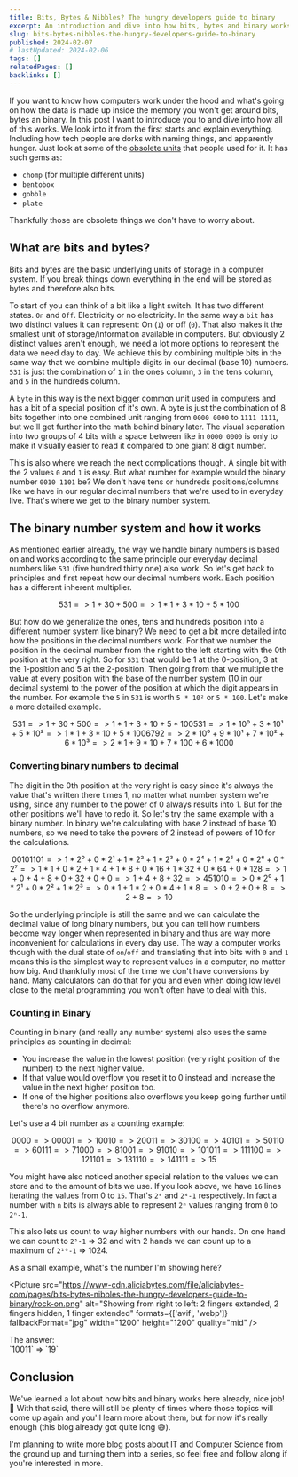 ```yaml
---
title: Bits, Bytes & Nibbles? The hungry developers guide to binary
excerpt: An introduction and dive into how bits, bytes and binary works and how data is stored in computers.
slug: bits-bytes-nibbles-the-hungry-developers-guide-to-binary
published: 2024-02-07
# lastUpdated: 2024-02-06
tags: []
relatedPages: []
backlinks: []
---
```



<Information text="This blog post is currently in a draft state and still needs to be edited and adjusted. I'm already putting it out because I used to be a perfectionist and never release anything because it was never perfect enough and I'm trying to put more things out. I'll revisit and refine content along the way." />

If you want to know how computers work under the hood and what's going on how the data is made up inside the memory you won't get around bits, bytes an binary. In this post I want to introduce you to and dive into how all of this works. We look into it from the first starts and explain everything. Including how tech people are dorks with naming things, and apparently hunger. Just look at some of the [obsolete units](https://en.wikipedia.org/wiki/Units_of_information#Obsolete_and_unusual_units) that people used for it. It has such gems as:

- `chomp` (for multiple different units)
- `bentobox`
- `gobble`
- `plate`

Thankfully those are obsolete things we don't have to worry about.

## What are bits and bytes?

Bits and bytes are the basic underlying units of storage in a computer system. If you break things down everything in the end will be stored as bytes and therefore also bits.

To start of you can think of a bit like a light switch. It has two different states. `On` and `Off`. Electricity or no electricity. In the same way a `bit` has two distinct values it can represent: On (`1`) or off (`0`). That also makes it the smallest unit of storage/information available in computers. But obviously 2 distinct values aren't enough, we need a lot more options to represent the data we need day to day. We achieve this by combining multiple bits in the same way that we combine multiple digits in our decimal (base 10) numbers. `531` is just the combination of  `1` in the ones column, `3` in the tens column, and `5` in the hundreds column.

A `byte` in this way is the next bigger common unit used in computers and has a bit of a special position of it's own. A byte is just the combination of 8 bits together into one combined unit ranging from `0000 0000` to `1111 1111`, but we'll get further into the math behind binary later. The visual separation into two groups of 4 bits with a space between like in `0000 0000` is only to make it visually easier to read it compared to one giant 8 digit number.

This is also where we reach the next complications though. A single bit with the 2 values `0` and `1` is easy. But what number for example would the binary number `0010 1101` be? We don't have tens or hundreds positions/columns like we have in our regular decimal numbers that we're used to in everyday live. That's where we get to the binary number system.

## The binary number system and how it works

As mentioned earlier already, the way we handle binary numbers is based on and works according to the same principle our everyday decimal numbers like `531` (five hundred thirty one) also work. So let's get back to principles and first repeat how our decimal numbers work. Each position has a different inherent multiplier.

```math
531
    => 1 + 30 + 500
    => 1 * 1 + 3 * 10 + 5 * 100
```

But how do we generalize the ones, tens and hundreds position into a different number system like binary? We need to get a bit more detailed into how the positions in the decimal numbers work. For that we number the position in the decimal number from the right to the left starting with the 0th position at the very right. So for `531` that would be 1 at the 0-position, 3 at the 1-position and 5 at the 2-position. Then going from that we multiple the value at every position with the base of the number system (10 in our decimal system) to the power of the position at which the digit appears in the number. For example the `5` in `531` is worth `5 * 10²` or `5 * 100`. Let's make a more detailed example.

```math
531
    => 1 + 30 + 500
    => 1 * 1 + 3 * 10 + 5 * 100

531
    => 1 * 10⁰ + 3 * 10¹ + 5 * 10²
    => 1 * 1 + 3 * 10 + 5 * 100

6792
    => 2 * 10⁰ + 9 * 10¹ + 7 * 10² + 6 * 10³
    => 2 * 1 + 9 * 10 + 7 * 100 + 6 * 1000
```

### Converting binary numbers to decimal

The digit in the 0th position at the very right is easy since it's always the value that's written there times 1, no matter what number system we're using, since any number to the power of 0 always results into 1. But for the other positions we'll have to redo it. So let's try the same example with a binary number. In binary we're calculating with base 2 instead of base 10 numbers, so we need to take the powers of 2 instead of powers of 10 for the calculations.

```math
0010 1101
    => 1 * 2⁰ + 0 * 2¹ + 1 * 2² + 1 * 2³ + 0 * 2⁴ + 1 * 2⁵ + 0 * 2⁶ + 0 * 2⁷
    => 1 * 1 + 0 * 2 + 1 * 4 + 1 * 8 + 0 * 16 + 1 * 32 + 0 * 64 + 0 * 128
    => 1 + 0 + 4 + 8 + 0 + 32 + 0 + 0
    => 1 + 4 + 8 + 32
    => 45

1010
    => 0 * 2⁰ + 1 * 2¹ + 0 * 2² + 1 * 2³
    => 0 * 1 + 1 * 2 + 0 * 4 + 1 * 8
    => 0 + 2 + 0 + 8
    => 2 + 8
    => 10
```

So the underlying principle is still the same and we can calculate the decimal value of long binary numbers, but you can tell how numbers become way longer when represented in binary and thus are way more inconvenient for calculations in every day use. The way a computer works though with the dual state of `on`/`off` and translating that into bits with `0` and `1` means this is the simplest way to represent values in a computer, no matter how big. And thankfully most of the time we don't have conversions by hand. Many calculators can do that for you and even when doing low level close to the metal programming you won't often have to deal with this.

### Counting in Binary

Counting in binary (and really any number system) also uses the same principles as counting in decimal:

- You increase the value in the lowest position (very right position of the number) to the next higher value.
- If that value would overflow you reset it to 0 instead and increase the value in the next higher position too.
- If one of the higher positions also overflows you keep going further until there's no overflow anymore.

Let's use a 4 bit number as a counting example:

```math
0000 => 0
0001 => 1
0010 => 2
0011 => 3
0100 => 4
0101 => 5
0110 => 6
0111 => 7
1000 => 8
1001 => 9
1010 => 10
1011 => 11
1100 => 12
1101 => 13
1110 => 14
1111 => 15
```

You might have also noticed another special relation to the values we can store and to the amount of bits we use. If you look above, we have `16` lines iterating the values from 0 to `15`. That's `2⁴` and `2⁴-1` respectively. In fact a number with `n` bits is always able to represent `2ⁿ` values ranging from `0` to `2ⁿ-1`.

This also lets us count to way higher numbers with our hands. On one hand we can count to `2⁵-1` => 32 and with 2 hands we can count up to a maximum of `2¹⁰-1` => 1024.

As a small example, what's the number I'm showing here?

<Picture src="https://www-cdn.aliciabytes.com/file/aliciabytes-com/pages/bits-bytes-nibbles-the-hungry-developers-guide-to-binary/rock-on.png" alt="Showing from right to left: 2 fingers extended, 2 fingers hidden, 1 finger extended" formats={['avif', 'webp']} fallbackFormat="jpg" width="1200" height="1200" quality="mid" />

<Spoiler>
<summary slot="summary">The answer:</summary>
`10011` => `19`
</Spoiler>

## Conclusion

We've learned a lot about how bits and binary works here already, nice job! 🥳
With that said, there will still be plenty of times where those topics will come up again and you'll learn more about them, but for now it's really enough (this blog already got quite long 😅).

I'm planning to write more blog posts about IT and Computer Science from the ground up and turning them into a series, so feel free and follow along if you're interested in more.

